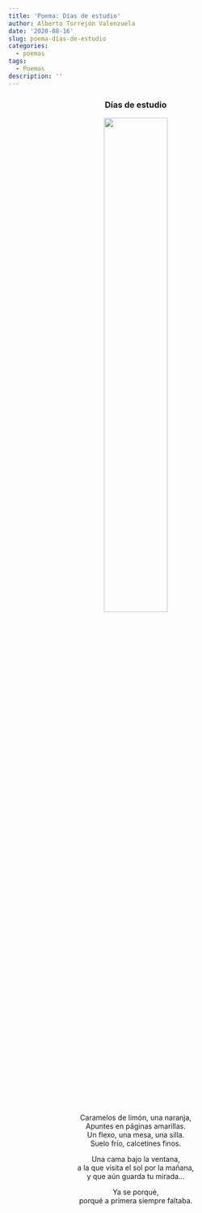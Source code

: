 ```yaml
---
title: 'Poema: Días de estudio'
author: Alberto Torrejón Valenzuela
date: '2020-08-16'
slug: poema-días-de-estudio
categories:
  - poemas
tags:
  - Poemas
description: ''
---
```


<center>
<h3>**Días de estudio**</h3>

![](/poems/2020-08-16-poema-días-de-estudio_files/bami.png){ width=50% height=50% }

Caramelos de limón, una naranja, <br>
Apuntes en páginas amarillas. <br>
Un flexo, una mesa, una silla. <br>
Suelo frío, calcetines finos. <br>

Una cama bajo la ventana, <br>
a la que visita el sol por la mañana, <br>
y que aún guarda tu mirada… <br>

Ya se porqué, <br>
porqué a primera siempre faltaba. <br>


